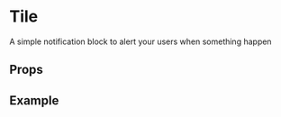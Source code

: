 
<Meta title="Components/Tile" />

# Tile

A simple notification block to alert your users when something happen

## Props

<ArgsTable of={Tile} />

## Example

<Canvas>
  <Story story={stories.Default} name="Tile" />
</Canvas>